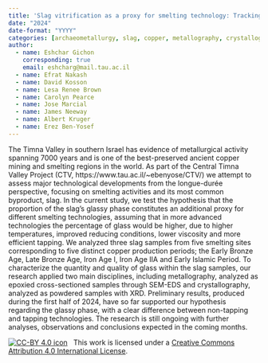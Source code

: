 ```yaml
---
title: 'Slag vitrification as a proxy for smelting technology: Tracking 7,000 years of copper production in Timna, Israel'
date: "2024"
date-format: "YYYY"
categories: [archaeometallurgy, slag, copper, metallography, crystallography, glass]
author: 
  - name: Eshchar Gichon
    corresponding: true
    email: eshcharg@mail.tau.ac.il
  - name: Efrat Nakash
  - name: David Kosson
  - name: Lesa Renee Brown
  - name: Carolyn Pearce
  - name: Jose Marcial
  - name: James Neeway
  - name: Albert Kruger
  - name: Erez Ben-Yosef
---
```


The Timna Valley in southern Israel has evidence of metallurgical activity spanning 7000 years and is one of the best-preserved ancient copper mining and smelting regions in the world. As part of the Central Timna Valley Project (CTV, https://www.tau.ac.il/~ebenyose/CTV/) we attempt to assess major technological developments from the longue-durée perspective, focusing on smelting activities and its most common byproduct, slag. In the current study, we test the hypothesis that the proportion of the slag’s glassy phase constitutes an additional proxy for different smelting technologies, assuming that in more advanced technologies the percentage of glass would be higher, due to higher temperatures, improved reducing conditions, lower viscosity and more efficient tapping. We analyzed three slag samples from five smelting sites corresponding to five distinct copper production periods; the Early Bronze Age, Late Bronze Age, Iron Age I, Iron Age IIA and Early Islamic Period. To characterize the quantity and quality of glass within the slag samples, our research applied two main disciplines, including metallography, analyzed as epoxied cross-sectioned samples through SEM-EDS and crystallography, analyzed as powdered samples with XRD. Preliminary results, produced during the first half of 2024, have so far supported our hypothesis regarding the glassy phase, with a clear difference between non-tapping and tapping technologies. The research is still ongoing with further analyses, observations and conclusions expected in the coming months.

[![CC-BY 4.0 icon](https://i.creativecommons.org/l/by/4.0/88x31.png)](http://creativecommons.org/licenses/by/4.0/)&nbsp;&nbsp; This work is licensed under a [Creative Commons Attribution 4.0 International License](https://creativecommons.org/licenses/by/4.0/). 
